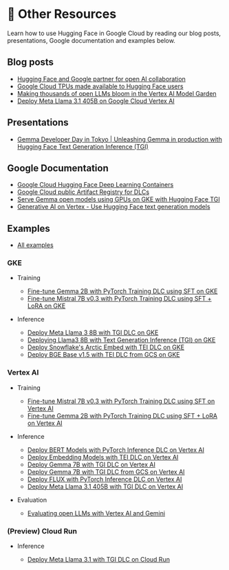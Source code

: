 # 📄 Other Resources

Learn how to use Hugging Face in Google Cloud by reading our blog posts, presentations, Google documentation and examples below.

## Blog posts

- [Hugging Face and Google partner for open AI collaboration](https://huggingface.co/blog/gcp-partnership)
- [Google Cloud TPUs made available to Hugging Face users](https://huggingface.co/blog/tpu-inference-endpoints-spaces)
- [Making thousands of open LLMs bloom in the Vertex AI Model Garden](https://huggingface.co/blog/google-cloud-model-garden)
- [Deploy Meta Llama 3.1 405B on Google Cloud Vertex AI](https://huggingface.co/blog/llama31-on-vertex-ai)

## Presentations

- [Gemma Developer Day in Tokyo | Unleashing Gemma in production with Hugging Face Text Generation Inference (TGI)](https://rsvp.withgoogle.com/events/gemma-dev-day_2024tokyo/sessions/hugging-face-transformers)

## Google Documentation

- [Google Cloud Hugging Face Deep Learning Containers](https://cloud.google.com/deep-learning-containers/docs/choosing-container#hugging-face)
- [Google Cloud public Artifact Registry for DLCs](https://console.cloud.google.com/artifacts/docker/deeplearning-platform-release/us/gcr.io)
- [Serve Gemma open models using GPUs on GKE with Hugging Face TGI](https://cloud.google.com/kubernetes-engine/docs/tutorials/serve-gemma-gpu-tgi)
- [Generative AI on Vertex - Use Hugging Face text generation models](https://cloud.google.com/vertex-ai/generative-ai/docs/open-models/use-hugging-face-models)

## Examples

- [All examples](https://github.com/huggingface/Google-Cloud-Containers/tree/main/examples)

### GKE

- Training

  - [Fine-tune Gemma 2B with PyTorch Training DLC using SFT on GKE](https://github.com/huggingface/Google-Cloud-Containers/blob/main/examples/gke/trl-full-fine-tuning)
  - [Fine-tune Mistral 7B v0.3 with PyTorch Training DLC using SFT + LoRA on GKE](https://github.com/huggingface/Google-Cloud-Containers/blob/main/examples/gke/trl-lora-fine-tuning)

- Inference

  - [Deploy Meta Llama 3 8B with TGI DLC on GKE](https://github.com/huggingface/Google-Cloud-Containers/tree/main/examples/gke/tgi-deployment)
  - [Deploying Llama3 8B with Text Generation Inference (TGI) on GKE](https://github.com/huggingface/Google-Cloud-Containers/tree/main/examples/gke/tgi-from-gcs-deployment)
  - [Deploy Snowflake's Arctic Embed with TEI DLC on GKE](https://github.com/huggingface/Google-Cloud-Containers/tree/main/examples/gke/tei-deployment)
  - [Deploy BGE Base v1.5 with TEI DLC from GCS on GKE](https://github.com/huggingface/Google-Cloud-Containers/tree/main/examples/gke/tei-from-gcs-deployment)

### Vertex AI

- Training

  - [Fine-tune Mistral 7B v0.3 with PyTorch Training DLC using SFT on Vertex AI](https://github.com/huggingface/Google-Cloud-Containers/blob/main/examples/vertex-ai/notebooks/trl-full-sft-fine-tuning-on-vertex-ai/vertex-notebook.ipynb)
  - [Fine-tune Gemma 2B with PyTorch Training DLC using SFT + LoRA on Vertex AI](https://github.com/huggingface/Google-Cloud-Containers/blob/main/examples/vertex-ai/notebooks/trl-lora-sft-fine-tuning-on-vertex-ai/vertex-notebook.ipynb)

- Inference

  - [Deploy BERT Models with PyTorch Inference DLC on Vertex AI](https://github.com/huggingface/Google-Cloud-Containers/tree/main/examples/vertex-ai/notebooks/deploy-bert-on-vertex-ai/vertex-notebook.ipynb)
  - [Deploy Embedding Models with TEI DLC on Vertex AI](https://github.com/huggingface/Google-Cloud-Containers/tree/main/examples/vertex-ai/notebooks/deploy-embedding-on-vertex-ai/vertex-notebook.ipynb)
  - [Deploy Gemma 7B with TGI DLC on Vertex AI](https://github.com/huggingface/Google-Cloud-Containers/tree/main/examples/vertex-ai/notebooks/deploy-gemma-on-vertex-ai/vertex-notebook.ipynb)
  - [Deploy Gemma 7B with TGI DLC from GCS on Vertex AI](https://github.com/huggingface/Google-Cloud-Containers/tree/main/examples/vertex-ai/notebooks/deploy-gemma-from-gcs-on-vertex-ai/vertex-notebook.ipynb)
  - [Deploy FLUX with PyTorch Inference DLC on Vertex AI](https://github.com/huggingface/Google-Cloud-Containers/tree/main/examples/vertex-ai/notebooks/deploy-flux-on-vertex-ai/vertex-notebook.ipynb)
  - [Deploy Meta Llama 3.1 405B with TGI DLC on Vertex AI](https://github.com/huggingface/Google-Cloud-Containers/tree/main/examples/vertex-ai/notebooks/deploy-llama-3-1-405b-on-vertex-ai/vertex-notebook.ipynb)


- Evaluation

  - [Evaluating open LLMs with Vertex AI and Gemini](https://github.com/huggingface/Google-Cloud-Containers/tree/main/examples/vertex-ai/notebooks/evaluate-llms-with-vertex-ai)


### (Preview) Cloud Run

- Inference

    - [Deploy Meta Llama 3.1 with TGI DLC on Cloud Run](https://github.com/huggingface/Google-Cloud-Containers/tree/main/examples/cloud-run/tgi-deployment)